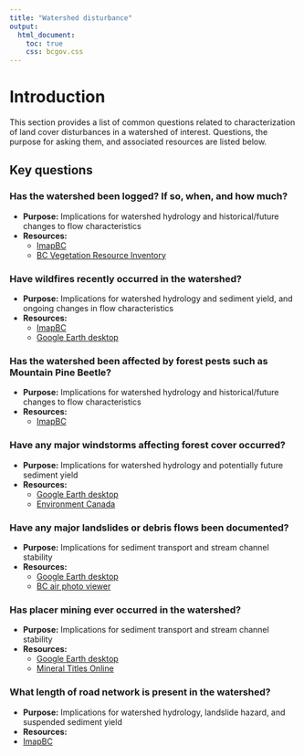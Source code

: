 ```yaml
---
title: "Watershed disturbance"
output:
  html_document:
    toc: true
    css: bcgov.css
---
```

# Introduction

This section provides a list of common questions related to characterization of land cover disturbances in a watershed of interest. Questions, the purpose for asking them, and associated resources are listed below. 

## Key questions

### Has the watershed been logged? If so, when, and how much? 
  + **Purpose:** Implications for watershed hydrology and historical/future changes to flow characteristics
  + **Resources:** 
      + [ImapBC](https://www2.gov.bc.ca/gov/content/data/geographic-data-services/web-based-mapping/imapbc)
      + [BC Vegetation Resource Inventory](https://open.canada.ca/data/en/dataset/02dba161-fdb7-48ae-a4bb-bd6ef017c36d)

### Have wildfires recently occurred in the watershed? 
  + **Purpose:** Implications for watershed hydrology and sediment yield, and ongoing changes in flow characteristics
  + **Resources:** 
    + [ImapBC](https://www2.gov.bc.ca/gov/content/data/geographic-data-services/web-based-mapping/imapbc)
    + [Google Earth desktop](https://www.google.com/earth/versions/)

### Has the watershed been affected by forest pests such as Mountain Pine Beetle? 
  + **Purpose:** Implications for watershed hydrology and historical/future changes to flow characteristics
  + **Resources:** 
      + [ImapBC](https://www2.gov.bc.ca/gov/content/data/geographic-data-services/web-based-mapping/imapbc)
 
  
### Have any major windstorms affecting forest cover occurred?  
  + **Purpose:** Implications for watershed hydrology and potentially future sediment yield
  + **Resources:** 
    + [Google Earth desktop](https://www.google.com/earth/versions/)
    + [Environment Canada](https://climate.weather.gc.ca/)
    

### Have any major landslides or debris flows been documented? 
  + **Purpose:** Implications for sediment transport and stream channel stability
  + **Resources:** 
    + [Google Earth desktop](https://www.google.com/earth/versions/)
    + [BC air photo viewer](https://www2.gov.bc.ca/gov/content/data/geographic-data-services/digital-imagery/air-photos/air-photo-viewer)


### Has placer mining ever occurred in the watershed? 
  + **Purpose:** Implications for sediment transport and stream channel stability
  + **Resources:**
      + [Google Earth desktop](https://www.google.com/earth/versions/)
      + [Mineral Titles Online](https://www.mtonline.gov.bc.ca/mtov/home.do)
  
### What length of road network is present in the watershed?  
  + **Purpose:** Implications for watershed hydrology, landslide hazard, and suspended sediment yield
  + **Resources:**
   + [ImapBC](https://www2.gov.bc.ca/gov/content/data/geographic-data-services/web-based-mapping/imapbc)
